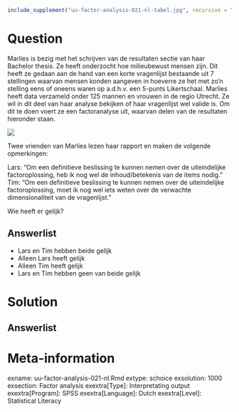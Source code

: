 ```{r, echo = FALSE, results = "hide"}
include_supplement("uu-factor-analysis-021-nl-tabel.jpg", recursive = TRUE)
```



Question
========
  
Marlies is bezig met het schrijven van de resultaten sectie van haar Bachelor thesis. Ze heeft onderzocht hoe milieubewust mensen zijn. Dit heeft ze gedaan aan de hand van een korte vragenlijst bestaande uit 7 stellingen waarvan mensen konden aangeven in hoeverre ze het met zo’n stelling eens of oneens waren op a.d.h.v. een 5-punts Likertschaal.  Marlies heeft data verzameld onder 125 mannen en vrouwen in de regio Utrecht. Ze wil in dit deel van haar analyse bekijken of haar vragenlijst wel valide is. Om dit te doen voert ze een factoranalyse uit, waarvan delen van de resultaten hieronder staan. 

![](uu-factor-analysis-021-nl-tabel.jpg)

Twee vrienden van Marlies lezen haar rapport en maken de volgende opmerkingen:

Lars: 	“Om een definitieve beslissing te kunnen nemen over de uiteindelijke factoroplossing, heb ik nog wel de inhoud/betekenis van de items nodig.”
Tim:	“Om een definitieve beslissing te kunnen nemen over de uiteindelijke factoroplossing, moet ik nog wel iets weten over de verwachte dimensionaliteit van de vragenlijst.”

Wie heeft er gelijk?

  
Answerlist
----------
* Lars en Tim hebben beide gelijk
* Alleen Lars heeft gelijk
* Alleen Tim heeft gelijk
* Lars en Tim hebben geen van beide gelijk

Solution
========
  


Answerlist
----------



Meta-information
================
exname: uu-factor-analysis-021-nl.Rmd
extype: schoice
exsolution: 1000
exsection: Factor analysis
exextra[Type]: Interpretating output
exextra[Program]: SPSS
exextra[Language]: Dutch
exextra[Level]: Statistical Literacy
